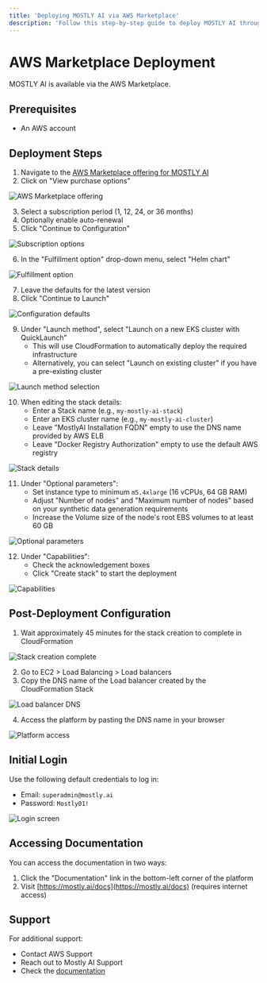 ```yaml
---
title: 'Deploying MOSTLY AI via AWS Marketplace'
description: 'Follow this step-by-step guide to deploy MOSTLY AI through AWS Marketplace. You'll learn how to subscribe to the software, configure the setup, and access the platform once deployment is complete.'
---
```



# AWS Marketplace Deployment

MOSTLY AI is available via the AWS Marketplace.

## Prerequisites

- An AWS account

## Deployment Steps

1. Navigate to the [AWS Marketplace offering for MOSTLY AI](https://aws.amazon.com/marketplace/pp/prodview-xyz)
2. Click on "View purchase options"

<Image
    src="/docs/docimages/install/deploy/aws-marketplace/01-aws-marketplace-01-view-purchase-options.webp"
    alt="AWS Marketplace offering"
    width={800}
    height={400}
/>

3. Select a subscription period (1, 12, 24, or 36 months)
4. Optionally enable auto-renewal
5. Click "Continue to Configuration"

<Image
    src="/docs/docimages/install/deploy/aws-marketplace/01-aws-marketplace-02-continue-to-configuration.webp"
    alt="Subscription options"
    width={800}
    height={400}
/>

6. In the "Fulfillment option" drop-down menu, select "Helm chart"

<Image
    src="/docs/docimages/install/deploy/aws-marketplace/01-aws-marketplace-03-choose-fullfilment-option.webp"
    alt="Fulfillment option"
    width={800}
    height={400}
/>

7. Leave the defaults for the latest version
8. Click "Continue to Launch"

<Image
    src="/docs/docimages/install/deploy/aws-marketplace/01-aws-marketplace-04-continue-to-launch.webp"
    alt="Configuration defaults"
    width={800}
    height={400}
/>

9. Under "Launch method", select "Launch on a new EKS cluster with QuickLaunch"
   - This will use CloudFormation to automatically deploy the required infrastructure
   - Alternatively, you can select "Launch on existing cluster" if you have a pre-existing cluster

<Image
    src="/docs/docimages/install/deploy/aws-marketplace/01-aws-marketplace-05-launch-method.webp"
    alt="Launch method selection"
    width={800}
    height={400}
/>

10. When editing the stack details:
    - Enter a Stack name (e.g., `my-mostly-ai-stack`)
    - Enter an EKS cluster name (e.g., `my-mostly-ai-cluster`)
    - Leave "MostlyAI Installation FQDN" empty to use the DNS name provided by AWS ELB
    - Leave "Docker Registry Authorization" empty to use the default AWS registry

<Image
    src="/docs/docimages/install/deploy/aws-marketplace/01-aws-marketplace-06-stack-and-eks-cluster-name.webp"
    alt="Stack details"
    width={800}
    height={400}
/>

11. Under "Optional parameters":
    - Set instance type to minimum `m5.4xlarge` (16 vCPUs, 64 GB RAM)
    - Adjust "Number of nodes" and "Maximum number of nodes" based on your synthetic data generation requirements
    - Increase the Volume size of the node's root EBS volumes to at least 60 GB

<Image
    src="/docs/docimages/install/deploy/aws-marketplace/01-aws-marketplace-07-instance-type.webp"
    alt="Optional parameters"
    width={800}
    height={400}
/>

12. Under "Capabilities":
    - Check the acknowledgement boxes
    - Click "Create stack" to start the deployment

<Image
    src="/docs/docimages/install/deploy/aws-marketplace/01-aws-marketplace-08-capabilities.webp"
    alt="Capabilities"
    width={800}
    height={400}
/>

## Post-Deployment Configuration

1. Wait approximately 45 minutes for the stack creation to complete in CloudFormation

<Image
    src="/docs/docimages/install/deploy/aws-marketplace/01-aws-marketplace-09-stack-creation-complete.webp"
    alt="Stack creation complete"
    width={800}
    height={400}
/>

2. Go to EC2 > Load Balancing > Load balancers
3. Copy the DNS name of the Load balancer created by the CloudFormation Stack

<Image
    src="/docs/docimages/install/deploy/aws-marketplace/01-aws-marketplace-10-load-balancers.webp"
    alt="Load balancer DNS"
    width={800}
    height={400}
/>

4. Access the platform by pasting the DNS name in your browser

<Image
    src="/docs/docimages/install/deploy/aws-marketplace/01-aws-marketplace-11-login-screen.webp"
    alt="Platform access"
    width={800}
    height={400}
/>

## Initial Login

Use the following default credentials to log in:
- Email: `superadmin@mostly.ai`
- Password: `Mostly01!`

<Image
    src="/docs/docimages/install/deploy/aws-marketplace/01-aws-marketplace-12-login-screen.webp"
    alt="Login screen"
    width={800}
    height={400}
/>

## Accessing Documentation

You can access the documentation in two ways:
1. Click the "Documentation" link in the bottom-left corner of the platform
2. Visit [https://mostly.ai/docs](https://mostly.ai/docs) (requires internet access)

## Support

For additional support:
- Contact AWS Support
- Reach out to Mostly AI Support
- Check the [documentation](https://mostly.ai/docs)
